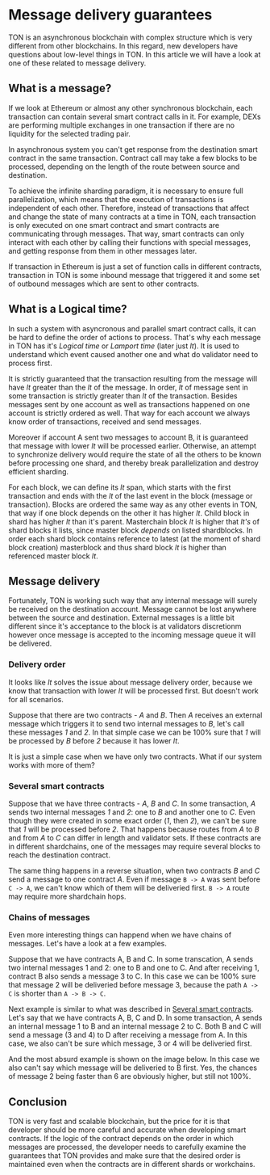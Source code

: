 
# Message delivery guarantees

TON is an asynchronous blockchain with complex structure which is very different from other blockchains. In this regard, new developers have questions about low-level things in TON. In this article we will have a look at one of these related to message delivery.

## What is a message?

If we look at Ethereum or almost any other synchronous blockchain, each transaction can contain several smart contract calls in it. For example, DEXs are performing multiple exchanges in one transaction if there are no liquidity for the selected trading pair.

In asynchronous system you can't get response from the destination smart contract in the same transaction. Contract call may take a few blocks to be processed, depending on the length of the route between source and destination.

To achieve the infinite sharding paradigm, it is necessary to ensure full parallelization, which means that the execution of transactions is independent of each other. Therefore, instead of transactions that affect and change the state of many contracts at a time in TON, each transaction is only executed on one smart contract and smart contracts are communicating through messages. That way, smart contracts can only interact with each other by calling their functions with special messages, and getting response from them in other messages later.

If transaction in Ethereum is just a set of function calls in different contracts, transaction in TON is some inbound message that triggered it and some set of outbound messages which are sent to other contracts.

## What is a Logical time?

In such a system with asyncronous and parallel smart contract calls, it can be hard to define the order of actions to process. That's why each message in TON has it's _Logical time_ or _Lamport time_ (later just _lt_). It is used to understand which event caused another one and what do validator need to process first.

It is strictly guaranteed that the transaction resulting from the message will have _lt_ greater than the _lt_ of the message. In order, _lt_ of message sent in some transaction is strictly greater than _lt_ of the transaction. Besides messages sent by one account as well as transactions happened on one account is strictly ordered as well. That way for each account we always know order of transactions, received and send messages.

Moreover if account A sent two messages to account B, it is guaranteed that message with lower _lt_ will be processed earlier. Otherwise, an attempt to synchronize delivery would require the state of all the others to be known before processing one shard, and thereby break parallelization and destroy efficient sharding.


For each block, we can define its _lt_ span, which starts with the first transaction and ends with the _lt_ of the last event in the block (message or transaction). Blocks are ordered the same way as any other events in TON, that way if one block depends on the other it has higher _lt_. Child block in shard has higher _lt_ than it's parent. Masterchain block _lt_ is higher that _lt's_ of shard blocks it lists, since master block _depends_ on listed shardblocks. In order each shard block contains reference to latest (at the moment of shard block creation) masterblock and thus shard block _lt_ is higher than referenced master block _lt_.

## Message delivery

Fortunately, TON is working such way that any internal message will surely be received on the destination account. Message cannot be lost anywhere between the source and destination. External messages is a little bit different since it's acceptance to the block is at validators discretionm however once message is accepted to the incoming message queue it will be delivered.

### Delivery order

It looks like _lt_ solves the issue about message delivery order, because we know that transaction with lower _lt_ will be processed first. But doesn't work for all scenarios.

Suppose that there are two contracts - _A_ and _B_. Then _A_ receives an external message which triggers it to send two internal messages to _B_, let's call these messages _1_ and _2_. In that simple case we can be 100% sure that _1_ will be processed by _B_ before _2_ because it has lower _lt_.

<ConceptImage src="/img/docs/msg-delivery-1.png" />

It is just a simple case when we have only two contracts. What if our system works with more of them?

### Several smart contracts

Suppose that we have three contracts - _A_, _B_ and _C_. In some transaction, _A_ sends two internal messages _1_ and _2_: one to _B_ and another one to _C_. Even though they were created in some exact order (_1_, then _2_), we can't be sure that _1_ will be processed before _2_. That happens because routes from _A_ to _B_ and from _A_ to _C_ can differ in length and validator sets. If these contracts are in different shardchains, one of the messages may require several blocks to reach the destination contract.

<ConceptImage src="/img/docs/msg-delivery-2.png" />

The same thing happens in a reverse situation, when two contracts _B_ and _C_ send a message to one contract _A_. Even if message `B -> A` was sent before `C -> A`, we can't know which of them will be deliveried first. `B -> A` route may require more shardchain hops.

<ConceptImage src="/img/docs/msg-delivery-3.png" />

### Chains of messages

Even more interesting things can happend when we have chains of messages. Let's have a look at a few examples.

Suppose that we have contracts A, B and C. In some transcation, A sends two internal messages 1 and 2: one to B and one to C. And after receiving 1, contract B also sends a message 3 to C. In this case we can be 100% sure that message 2 will be deliveried before message 3, because the path `A -> C` is shorter than `A -> B -> C`.

<ConceptImage src="/img/docs/msg-delivery-4.png" />

Next example is similar to what was described in [Several smart contracts](#several-smart-contracts). Let's say that we have contracts A, B, C and D. In some transaction, A sends an internal message 1 to B and an internal message 2 to C. Both B and C will send a message (3 and 4) to D after receiving a message from A. In this case, we also can't be sure which message, 3 or 4 will be deliveried first.

<ConceptImage src="/img/docs/msg-delivery-5.png" />

And the most absurd example is shown on the image below. In this case we also can't say which message will be deliveried to B first. Yes, the chances of message 2 being faster than 6 are obviously higher, but still not 100%.

<ConceptImage src="/img/docs/msg-delivery-6.png" />

## Conclusion

TON is very fast and scalable blockchain, but the price for it is that developer should be more careful and accurate when developing smart contracts. If the logic of the contract depends on the order in which messages are processed, the developer needs to carefully examine the guarantees that TON provides and make sure that the desired order is maintained even when the contracts are in different shards or workchains.
